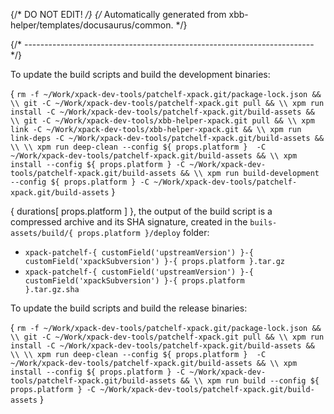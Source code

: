 {/* DO NOT EDIT! */}
{/* Automatically generated from xbb-helper/templates/docusaurus/common. */}




{/* ------------------------------------------------------------------------ */}

To update the build scripts and build the development binaries:

<CodeBlock language="sh"> {
`rm -f ~/Work/xpack-dev-tools/patchelf-xpack.git/package-lock.json && \\
git -C ~/Work/xpack-dev-tools/patchelf-xpack.git pull && \\
xpm run install -C ~/Work/xpack-dev-tools/patchelf-xpack.git/build-assets && \\
git -C ~/Work/xpack-dev-tools/xbb-helper-xpack.git pull && \\
xpm link -C ~/Work/xpack-dev-tools/xbb-helper-xpack.git && \\
xpm run link-deps -C ~/Work/xpack-dev-tools/patchelf-xpack.git/build-assets && \\
\\
xpm run deep-clean --config ${ props.platform }  -C ~/Work/xpack-dev-tools/patchelf-xpack.git/build-assets && \\
xpm install --config ${ props.platform } -C ~/Work/xpack-dev-tools/patchelf-xpack.git/build-assets && \\
xpm run build-development --config ${ props.platform } -C ~/Work/xpack-dev-tools/patchelf-xpack.git/build-assets`
} </CodeBlock>

{ durations[ props.platform ] }, the output of the build script is a compressed
archive and its SHA signature, created in
the <code>buils-assets/build/{ props.platform }/deploy</code> folder:

* <code>xpack-patchelf-{ customField('upstreamVersion') }-{ customField('xpackSubversion') }-{ props.platform }.tar.gz</code>
* <code>xpack-patchelf-{ customField('upstreamVersion') }-{ customField('xpackSubversion') }-{ props.platform }.tar.gz.sha</code>

To update the build scripts and build the release binaries:

<CodeBlock language="sh"> {
`rm -f ~/Work/xpack-dev-tools/patchelf-xpack.git/package-lock.json && \\
git -C ~/Work/xpack-dev-tools/patchelf-xpack.git pull && \\
xpm run install -C ~/Work/xpack-dev-tools/patchelf-xpack.git/build-assets && \\
\\
xpm run deep-clean --config ${ props.platform }  -C ~/Work/xpack-dev-tools/patchelf-xpack.git/build-assets && \\
xpm install --config ${ props.platform } -C ~/Work/xpack-dev-tools/patchelf-xpack.git/build-assets && \\
xpm run build --config ${ props.platform } -C ~/Work/xpack-dev-tools/patchelf-xpack.git/build-assets`
} </CodeBlock>
